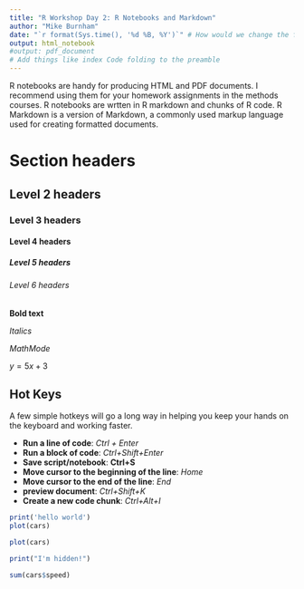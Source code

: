 ```yaml
---
title: "R Workshop Day 2: R Notebooks and Markdown"
author: "Mike Burnham"
date: "`r format(Sys.time(), '%d %B, %Y')`" # How would we change the format of the date?
output: html_notebook 
#output: pdf_document
# Add things like index Code folding to the preamble
---
```

R notebooks are handy for producing HTML and PDF documents. I recommend using them for your homework assignments in the methods courses. R notebooks are wrtten in R markdown and chunks of R code. R Markdown is a version of Markdown, a commonly used markup language used for creating formatted documents.

# Section headers
## Level 2 headers
### Level 3 headers
#### Level 4 headers
##### Level 5 headers
###### Level 6 headers

**Bold text**

*Italics*

$Math Mode$

$y = 5x + 3$

## Hot Keys
A few simple hotkeys will go a long way in helping you keep your hands on the keyboard and working faster.

- **Run a line of code**: *Ctrl + Enter*
- **Run a block of code**: *Ctrl+Shift+Enter*
- **Save script/notebook**: **Ctrl+S**
- **Move cursor to the beginning of the line**: *Home*
- **Move cursor to the end of the line**: *End*
- **preview document**: *Ctrl+Shift+K*
- **Create a new code chunk**: *Ctrl+Alt+I*

```r
print('hello world')
plot(cars)
```


```r
plot(cars)
```


```r
print("I'm hidden!")

sum(cars$speed)
```

